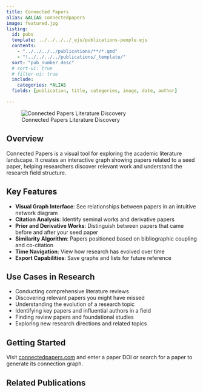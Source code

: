 ```yaml
---
title: Connected Papers
alias: &ALIAS connectedpapers
image: featured.jpg
listing:
  id: pubs
  template: ../../../../_ejs/publications-people.ejs 
  contents: 
    - "../../../../publications/**/*.qmd"
    - "!../../../../publications/_template/"
  sort: "pub_number desc"
  # sort-ui: true
  # filter-ui: true
  include:
    categories: *ALIAS
  fields: [publication, title, categories, image, date, author]

---
```


![Connected Papers Literature Discovery](featured.jpg)

## Overview

Connected Papers is a visual tool for exploring the academic literature landscape. It creates an interactive graph showing papers related to a seed paper, helping researchers discover relevant work and understand the research field structure.

## Key Features

- **Visual Graph Interface**: See relationships between papers in an intuitive network diagram
- **Citation Analysis**: Identify seminal works and derivative papers
- **Prior and Derivative Works**: Distinguish between papers that came before and after your seed paper
- **Similarity Algorithm**: Papers positioned based on bibliographic coupling and co-citation
- **Time Navigation**: View how research has evolved over time
- **Export Capabilities**: Save graphs and lists for future reference

## Use Cases in Research

- Conducting comprehensive literature reviews
- Discovering relevant papers you might have missed
- Understanding the evolution of a research topic
- Identifying key papers and influential authors in a field
- Finding review papers and foundational studies
- Exploring new research directions and related topics

## Getting Started

Visit [connectedpapers.com](https://www.connectedpapers.com) and enter a paper DOI or search for a paper to generate its connection graph.

## Related Publications

:::{#pubs}
:::